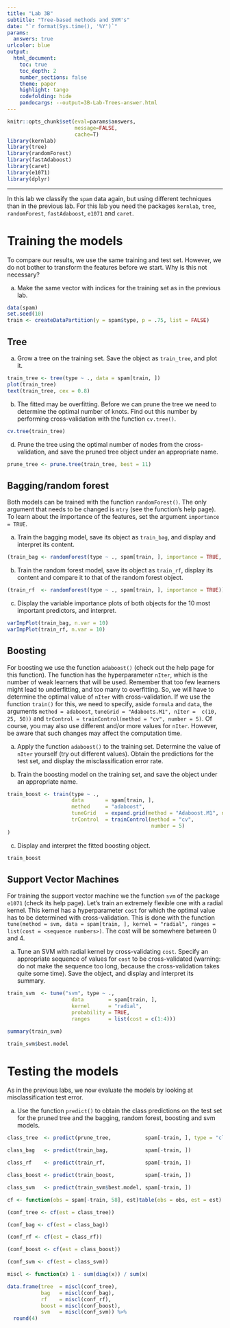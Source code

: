 ---
title: "Lab 3B"
subtitle: "Tree-based methods and SVM's"
date: "`r format(Sys.time(), '%Y')`"
params:
  answers: true
urlcolor: blue
output: 
  html_document:
    toc: true
    toc_depth: 2
    number_sections: false
    theme: paper
    highlight: tango
    codefolding: hide
    pandocargs: --output=3B-Lab-Trees-answer.html
---


```{r setup, include=F, message=F}
knitr::opts_chunk$set(eval=params$answers, 
                      message=FALSE,
                      cache=T)
library(kernlab)
library(tree)
library(randomForest)
library(fastAdaboost)
library(caret)
library(e1071)
library(dplyr)
```

---

In this lab we classify the `spam` data again, but using different techniques than in the previous lab. For this lab you need the packages `kernlab`, `tree`, `randomForest`, `fastAdaboost`, `e1071` and `caret`. 


# Training the models

To compare our results, we use the same training and test set. However, we do not bother to transform the features before we start. Why is this not necessary? 

a. Make the same vector with indices for the training set as in the previous lab. 

```{r}
data(spam)
set.seed(10) 
train <- createDataPartition(y = spam$type, p = .75, list = FALSE)
```

## Tree

a. Grow a tree on the training set. Save the object as `train_tree`, and plot it. 

```{r}
train_tree <- tree(type ~ ., data = spam[train, ])
plot(train_tree)
text(train_tree, cex = 0.8)
```

b. The fitted may be overfitting. Before we can prune the tree we need to determine the optimal number of knots. Find out this number by performing cross-validation with the function `cv.tree()`.

```{r}
cv.tree(train_tree)
```


d. Prune the tree using the optimal number of nodes from the cross-validation, and save the pruned tree object under an appropriate name.

```{r}
prune_tree <- prune.tree(train_tree, best = 11)
```

## Bagging/random forest

Both models can be trained with the function `randomForest()`. The only argument that needs to be changed is `mtry` (see the function's help page). To learn about the importance of the features, set the argument `importance = TRUE`. 

a. Train the bagging model, save its object as `train_bag`, and display and interpret its content.

```{r}
(train_bag <- randomForest(type ~ ., spam[train, ], importance = TRUE, mtry = 57))
```

b. Train the random forest model, save its object as `train_rf`, display its content and compare it to that of the random forest object.

```{r}
(train_rf  <- randomForest(type ~ ., spam[train, ], importance = TRUE))
```


c. Display the variable importance plots of both objects for the 10 most important predictors, and interpret.

```{r}
varImpPlot(train_bag, n.var = 10)
varImpPlot(train_rf, n.var = 10)
```


## Boosting

For boosting we use the function `adaboost()` (check out the help page for this function). The function has the hyperparameter `nIter`, which is the number of weak learners that will be used. Remember that too few learners might lead to underfitting, and too many to overfitting. So, we will have to determine the optimal value of `nIter` with cross-validation. If we use the function `train()` for this, we need to specify, aside  `formula` and `data`, the arguments `method = adaboost`,  `tuneGrid = "Adaboots.M1", nIter =  c(10, 25, 50))` and `trControl = trainControl(method = "cv", number = 5)`. Of course, you may also use different and/or more values for `nIter`. However, be aware that such changes may affect the computation time. 

 
a. Apply the function `adaboost()` to the training set. Determine the value of `nIter` yourself (try out different values). Obtain the predictions for the test set, and display the misclassification error rate.

b. Train the boosting model on the training set, and save the object under an appropriate name. 


```{r ada, cache=T}
train_boost <- train(type ~ ., 
                     data       = spam[train, ], 
                     method     = "adaboost",
                     tuneGrid   = expand.grid(method = "Adaboost.M1", nIter = c(10, 25, 50)),
                     trControl  = trainControl(method = "cv", 
                                               number = 5)
)
```

c. Display and interpret the fitted boosting object.

```{r}
train_boost
```

## Support Vector Machines 

For training the support vector machine we the function `svm` of the package `e1071` (check its help page). Let's train an extremely flexible one with a radial kernel. This kernel has a hyperparameter `cost` for which the optimal value has to be determined with cross-validation. This is done with the function  `tune(method = svm, data = spam[train, ], kernel = "radial", ranges = list(cost = <sequence numbers>)`. The cost will be somewhere between 0 and 4. 

a. Tune an SVM with radial kernel by cross-validating `cost`. Specify an appropriate sequence of values for `cost` to be cross-validated (warning: do not make the sequence too long, because the cross-validation takes quite some time). Save the object, and display and interpret its summary. 

```{r radial, cache=T}
train_svm  <- tune("svm", type ~ ., 
                     data        = spam[train, ], 
                     kernel      = "radial",
                     probability = TRUE, 
                     ranges      = list(cost = c(1:4)))

summary(train_svm)
```


```{r}
train_svm$best.model
```



# Testing the models

As in the previous labs, we now evaluate the models by looking at misclassification test error. 



a. Use the function `predict()` to obtain the class predictions on the test set for the pruned tree and the bagging, random forest, boosting and svm models.

```{r}
class_tree  <- predict(prune_tree,           spam[-train, ], type = "class")

class_bag   <- predict(train_bag,            spam[-train, ])

class_rf    <- predict(train_rf,             spam[-train, ])

class_boost <- predict(train_boost,          spam[-train, ])

class_svm   <- predict(train_svm$best.model, spam[-train, ])
```


```{r}
cf <- function(obs = spam[-train, 58], est)table(obs = obs, est = est)

(conf_tree <- cf(est = class_tree))

(conf_bag <- cf(est = class_bag))

(conf_rf <- cf(est = class_rf))

(conf_boost <- cf(est = class_boost))

(conf_svm <- cf(est = class_svm))

```

```{r}
miscl <- function(x) 1 - sum(diag(x)) / sum(x)

data.frame(tree  = miscl(conf_tree),
           bag   = miscl(conf_bag),
           rf    = miscl(conf_rf),
           boost = miscl(conf_boost),
           svm   = miscl(conf_svm)) %>% 
  round(4) 
```


